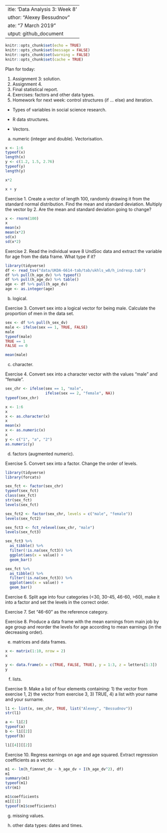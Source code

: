  ---
title: 'Data Analysis 3: Week 8'
author: "Alexey Bessudnov"
date: "7 March 2019"
output: github_document
---

```r
knitr::opts_chunk$set(echo = TRUE)
knitr::opts_chunk$set(message = FALSE)
knitr::opts_chunk$set(warning = FALSE)
knitr::opts_chunk$set(cache = TRUE)

```
Plan for today:

1. Assignment 3: solution.
2. Assignment 4.
3. Final statistical report.
4. Exercises: factors and other data types.
5. Homework for next week: control structures (if ... else) and iteration.


- Types of variables in social science research.

- R data structures.

- Vectors.

a) numeric (integer and double). Vectorisation.

```r
x <- 1:6
typeof(x)
length(x)
y <- c(1.2, 1.5, 2.76)
typeof(y)
length(y)

x*2

x + y

```

Exercise 1. Create a vector of length 100, randomly drawing it from the standard normal distribution. Find the mean and standard deviation. Multiply the vector by 2. Are the mean and standard deviation going to change?

```r
x <- rnorm(100)
x
mean(x)
mean(x*2)
sd(x)
sd(x*2)

```

Exercise 2. Read the individual wave 8 UndSoc data and extract the variable for age from the data frame. What type if it?

```r
library(tidyverse)
df <- read_tsv("data/UKDA-6614-tab/tab/ukhls_w8/h_indresp.tab")
df %>% pull(h_age_dv) %>% typeof()
df %>% pull(h_age_dv) %>% table()
age <- df %>% pull(h_age_dv)
age <- as.integer(age)

```

b) logical.

Exercise 3. Convert sex into a logical vector for being male. Calculate the proportion of men in the data set.

```r
sex <- df %>% pull(h_sex_dv)
male <- ifelse(sex == 1, TRUE, FALSE)
male
typeof(male)
TRUE == 1
FALSE == 0

mean(male)

```

c) character.

Exercise 4. Convert sex into a character vector with the values "male" and "female".

```r
sex_chr <- ifelse(sex == 1, "male",
                  ifelse(sex == 2, "female", NA))
typeof(sex_chr)

x <- 1:6
x
x <- as.character(x)
x
mean(x)
x <- as.numeric(x)
x
y <- c("1", "a", "2")
as.numeric(y)

```

d) factors (augmented numeric).

Exercise 5. Convert sex into a factor. Change the order of levels.

```r
library(tidyverse)
library(forcats)

sex_fct <- factor(sex_chr)
typeof(sex_fct)
class(sex_fct)
str(sex_fct)
levels(sex_fct)

sex_fct2 <- factor(sex_chr, levels = c("male", "female"))
levels(sex_fct2)

sex_fct3 <- fct_relevel(sex_chr, "male")
levels(sex_fct3)

sex_fct3 %>%
  as_tibble() %>%
  filter(!is.na(sex_fct3)) %>%
  ggplot(aes(x = value)) +
  geom_bar()

sex_fct %>%
  as_tibble() %>%
  filter(!is.na(sex_fct3)) %>%
  ggplot(aes(x = value)) +
  geom_bar()
```

Exercise 6. Split age into four categories (<30, 30-45, 46-60, >60), make it into a factor and set the levels in the correct order.

Exercise 7. Set "46-60" as the reference category.

Exercise 8. Produce a data frame with the mean earnings from main job by age group and reorder the levels for age according to mean earnings (in the decreasing order).

e) matrices and data frames.

```r
x <- matrix(1:10, nrow = 2)
x

y <- data.frame(x = c(TRUE, FALSE, TRUE), y = 1:3, z = letters[1:3])
y
``` 

f) lists.

Exercise 9. Make a list of four elements containing: 1) the vector from exercise 1, 2) the vector from exercise 3, 3) TRUE, 4) a list with your name and your surname.

```r
l1 <- list(x, sex_chr, TRUE, list("Alexey", "Bessudnov"))
str(l1)

a <- l1[2]
typeof(a)
b <- l1[[2]]
typeof(b)

l1[[4]][[2]]
```


Exercise 10. Regress earnings on age and age squared. Extract regression coefficients as a vector.

```r
m1 <- lm(h_fimnnet_dv ~ h_age_dv + I(h_age_dv^2), df)
m1
summary(m1)
typeof(m1)
str(m1)

m1$coefficients
m1[[1]]
typeof(m1$coefficients)

```


g) missing values.

h) other data types: dates and times.








